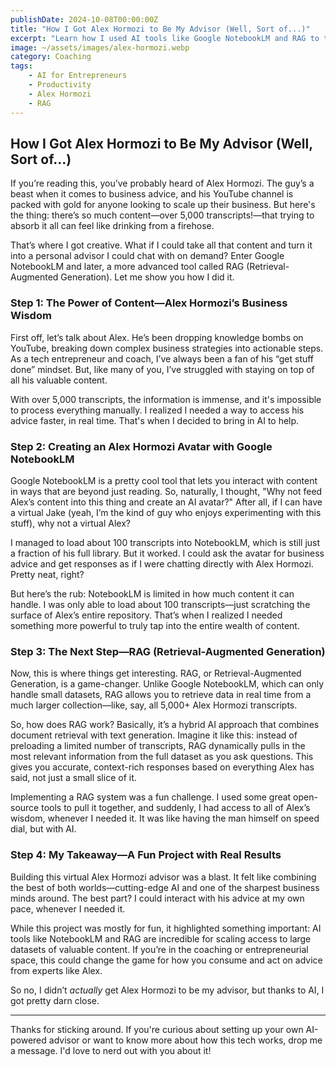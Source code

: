 ```yaml
---
publishDate: 2024-10-08T00:00:00Z
title: "How I Got Alex Hormozi to Be My Advisor (Well, Sort of...)"
excerpt: "Learn how I used AI tools like Google NotebookLM and RAG to turn Alex Hormozi’s content into a virtual advisor."
image: ~/assets/images/alex-hormozi.webp
category: Coaching
tags:
    - AI for Entrepreneurs
    - Productivity
    - Alex Hormozi
    - RAG
---
```


## How I Got Alex Hormozi to Be My Advisor (Well, Sort of...)

If you’re reading this, you’ve probably heard of Alex Hormozi. The guy’s a beast when it comes to business advice, and his YouTube channel is packed with gold for anyone looking to scale up their business. But here's the thing: there’s so much content—over 5,000 transcripts!—that trying to absorb it all can feel like drinking from a firehose.

That’s where I got creative. What if I could take all that content and turn it into a personal advisor I could chat with on demand? Enter Google NotebookLM and later, a more advanced tool called RAG (Retrieval-Augmented Generation). Let me show you how I did it.

### Step 1: The Power of Content—Alex Hormozi’s Business Wisdom

First off, let’s talk about Alex. He’s been dropping knowledge bombs on YouTube, breaking down complex business strategies into actionable steps. As a tech entrepreneur and coach, I’ve always been a fan of his “get stuff done” mindset. But, like many of you, I’ve struggled with staying on top of all his valuable content.

With over 5,000 transcripts, the information is immense, and it's impossible to process everything manually. I realized I needed a way to access his advice faster, in real time. That's when I decided to bring in AI to help.

### Step 2: Creating an Alex Hormozi Avatar with Google NotebookLM

Google NotebookLM is a pretty cool tool that lets you interact with content in ways that are beyond just reading. So, naturally, I thought, "Why not feed Alex’s content into this thing and create an AI avatar?" After all, if I can have a virtual Jake (yeah, I’m the kind of guy who enjoys experimenting with this stuff), why not a virtual Alex?

I managed to load about 100 transcripts into NotebookLM, which is still just a fraction of his full library. But it worked. I could ask the avatar for business advice and get responses as if I were chatting directly with Alex Hormozi. Pretty neat, right?

But here’s the rub: NotebookLM is limited in how much content it can handle. I was only able to load about 100 transcripts—just scratching the surface of Alex’s entire repository. That’s when I realized I needed something more powerful to truly tap into the entire wealth of content.

### Step 3: The Next Step—RAG (Retrieval-Augmented Generation)

Now, this is where things get interesting. RAG, or Retrieval-Augmented Generation, is a game-changer. Unlike Google NotebookLM, which can only handle small datasets, RAG allows you to retrieve data in real time from a much larger collection—like, say, all 5,000+ Alex Hormozi transcripts.

So, how does RAG work? Basically, it’s a hybrid AI approach that combines document retrieval with text generation. Imagine it like this: instead of preloading a limited number of transcripts, RAG dynamically pulls in the most relevant information from the full dataset as you ask questions. This gives you accurate, context-rich responses based on everything Alex has said, not just a small slice of it.

Implementing a RAG system was a fun challenge. I used some great open-source tools to pull it together, and suddenly, I had access to all of Alex’s wisdom, whenever I needed it. It was like having the man himself on speed dial, but with AI.

### Step 4: My Takeaway—A Fun Project with Real Results

Building this virtual Alex Hormozi advisor was a blast. It felt like combining the best of both worlds—cutting-edge AI and one of the sharpest business minds around. The best part? I could interact with his advice at my own pace, whenever I needed it.

While this project was mostly for fun, it highlighted something important: AI tools like NotebookLM and RAG are incredible for scaling access to large datasets of valuable content. If you’re in the coaching or entrepreneurial space, this could change the game for how you consume and act on advice from experts like Alex.

So no, I didn’t *actually* get Alex Hormozi to be my advisor, but thanks to AI, I got pretty darn close.

---

Thanks for sticking around. If you're curious about setting up your own AI-powered advisor or want to know more about how this tech works, drop me a message. I'd love to nerd out with you about it!
